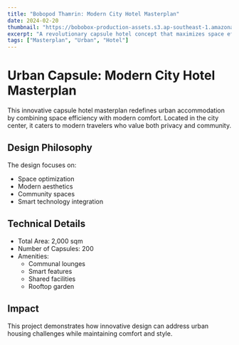 ```yaml
---
title: "Bobopod Thamrin: Modern City Hotel Masterplan"
date: 2024-02-20
thumbnail: "https://bobobox-production-assets.s3.ap-southeast-1.amazonaws.com/assets/hotels/bobopod-thamrin-jakarta/main-pictures/phpGECcDP"
excerpt: "A revolutionary capsule hotel concept that maximizes space efficiency while providing comfort and style in the heart of the city."
tags: ["Masterplan", "Urban", "Hotel"]
---
```


# Urban Capsule: Modern City Hotel Masterplan

This innovative capsule hotel masterplan redefines urban accommodation by combining space efficiency with modern comfort. Located in the city center, it caters to modern travelers who value both privacy and community.

## Design Philosophy

The design focuses on:
- Space optimization
- Modern aesthetics
- Community spaces
- Smart technology integration

## Technical Details

- Total Area: 2,000 sqm
- Number of Capsules: 200
- Amenities:
  - Communal lounges
  - Smart features
  - Shared facilities
  - Rooftop garden

## Impact

This project demonstrates how innovative design can address urban housing challenges while maintaining comfort and style.